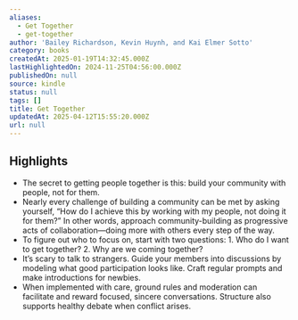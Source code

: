 ```yaml
---
aliases:
  - Get Together
  - get-together
author: 'Bailey Richardson, Kevin Huynh, and Kai Elmer Sotto'
category: books
createdAt: 2025-01-19T14:32:45.000Z
lastHighlightedOn: 2024-11-25T04:56:00.000Z
publishedOn: null
source: kindle
status: null
tags: []
title: Get Together
updatedAt: 2025-04-12T15:55:20.000Z
url: null
---
```

## Highlights

- The secret to getting people together is this: build your community with people, not for them.
- Nearly every challenge of building a community can be met by asking yourself, “How do I achieve this by working with my people, not doing it for them?” In other words, approach community-building as progressive acts of collaboration—doing more with others every step of the way.
- To figure out who to focus on, start with two questions: 1. Who do I want to get together? 2. Why are we coming together?
- It’s scary to talk to strangers. Guide your members into discussions by modeling what good participation looks like. Craft regular prompts and make introductions for newbies.
- When implemented with care, ground rules and moderation can facilitate and reward focused, sincere conversations. Structure also supports healthy debate when conflict arises.
